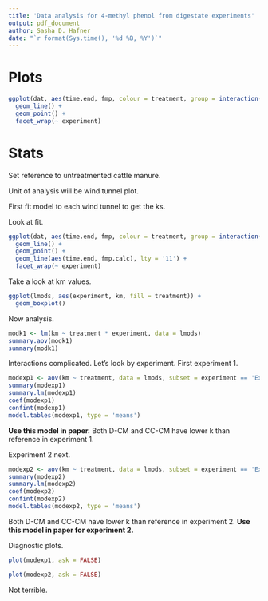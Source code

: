 ```yaml
---
title: 'Data analysis for 4-methyl phenol from digestate experiments'
output: pdf_document
author: Sasha D. Hafner
date: "`r format(Sys.time(), '%d %B, %Y')`"
---
```


# Plots

```r
ggplot(dat, aes(time.end, fmp, colour = treatment, group = interaction(tunnel, treatment))) +
  geom_line() +
  geom_point() +
  facet_wrap(~ experiment)
```

# Stats

Set reference to untreatmented cattle manure.

Unit of analysis will be wind tunnel plot.

First fit model to each wind tunnel to get the ks.

Look at fit.

```r
ggplot(dat, aes(time.end, fmp, colour = treatment, group = interaction(tunnel, treatment))) +
  geom_line() +
  geom_point() +
  geom_line(aes(time.end, fmp.calc), lty = '11') +
  facet_wrap(~ experiment)
```

Take a look at km values.

```r
ggplot(lmods, aes(experiment, km, fill = treatment)) +
  geom_boxplot()
```

Now analysis.

```r
modk1 <- lm(km ~ treatment * experiment, data = lmods)
summary.aov(modk1)
summary(modk1)
```

Interactions complicated.
Let's look by experiment.
First experiment 1.

```r
modexp1 <- aov(km ~ treatment, data = lmods, subset = experiment == 'Experiment 1')
summary(modexp1)
summary.lm(modexp1)
coef(modexp1)
confint(modexp1)
model.tables(modexp1, type = 'means')
```

**Use this model in paper.**
Both D-CM and CC-CM have lower k than reference in experiment 1.

Experiment 2 next.

```r
modexp2 <- aov(km ~ treatment, data = lmods, subset = experiment == 'Experiment 2')
summary(modexp2)
summary.lm(modexp2)
coef(modexp2)
confint(modexp2)
model.tables(modexp2, type = 'means')
```

Both D-CM and CC-CM have lower k than reference in experiment 2.
**Use this model in paper for experiment 2.**

Diagnostic plots.

```r
plot(modexp1, ask = FALSE)
```

```r
plot(modexp2, ask = FALSE)
```

Not terrible.
